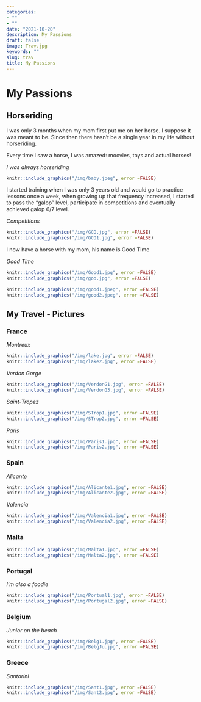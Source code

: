 ```yaml
---
categories:  
- ""
- ""
date: "2021-10-20"
description: My Passions 
draft: false
image: Trav.jpg 
keywords: ""
slug: trav
title: My Passions
---
```


# My Passions

## Horseriding

I was only 3 months when my mom first put me on her horse. I suppose it was meant to be. Since then there hasn't be a single year in my life without horseriding.

Every time I saw a horse, I was amazed: moovies, toys and actual horses!

*I was always horseriding*

```r
knitr::include_graphics("/img/baby.jpeg", error =FALSE)
```

I started training when I was only 3 years old and would go to practice lessons once a week, when growing up that frequency increased, I started to pass the "galop" level, participate in competitions and eventually achieved galop 6/7 level.

*Competitions*

```r
knitr::include_graphics("/img/GCO.jpg", error =FALSE)
knitr::include_graphics("/img/GCO1.jpg", error =FALSE)
```

I now have a horse with my mom, his name is Good Time

*Good Time*

```r
knitr::include_graphics("/img/Good1.jpg", error =FALSE)
knitr::include_graphics("/img/goo.jpg", error =FALSE)
```

```r
knitr::include_graphics("/img/good1.jpeg", error =FALSE)
knitr::include_graphics("/img/good2.jpeg", error =FALSE)
```


## My Travel - Pictures


### France

*Montreux*

```r
knitr::include_graphics("/img/lake.jpg", error =FALSE)
knitr::include_graphics("/img/lake2.jpg", error =FALSE)
```


*Verdon Gorge*

```r
knitr::include_graphics("/img/VerdonG1.jpg", error =FALSE)
knitr::include_graphics("/img/VerdonG3.jpg", error =FALSE)
```


*Saint-Tropez*

```r
knitr::include_graphics("/img/STrop1.jpg", error =FALSE)
knitr::include_graphics("/img/STrop2.jpg", error =FALSE)
```


*Paris*

```r
knitr::include_graphics("/img/Paris1.jpg", error =FALSE)
knitr::include_graphics("/img/Paris2.jpg", error =FALSE)
```


### Spain

*Alicante*

```r
knitr::include_graphics("/img/Alicante1.jpg", error =FALSE)
knitr::include_graphics("/img/Alicante2.jpg", error =FALSE)
```


*Valencia*

```r
knitr::include_graphics("/img/Valencia1.jpg", error =FALSE)
knitr::include_graphics("/img/Valencia2.jpg", error =FALSE)
```


### Malta

```r
knitr::include_graphics("/img/Malta1.jpg", error =FALSE)
knitr::include_graphics("/img/Malta2.jpg", error =FALSE)
```


### Portugal

*I'm also a foodie*

```r
knitr::include_graphics("/img/Portual1.jpg", error =FALSE)
knitr::include_graphics("/img/Portugal2.jpg", error =FALSE)
```


### Belgium

*Junior on the beach*

```r
knitr::include_graphics("/img/Belg1.jpg", error =FALSE)
knitr::include_graphics("/img/BelgJu.jpg", error =FALSE)
```


### Greece

*Santorini*

```r
knitr::include_graphics("/img/Sant1.jpg", error =FALSE)
knitr::include_graphics("/img/Sant2.jpg", error =FALSE)
```



